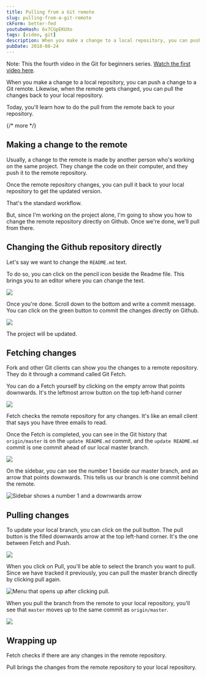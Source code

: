```yaml
---
title: Pulling from a Git remote
slug: pulling-from-a-git-remote
ckForm: better-fed
youtubeHash: 6x7CGpEKUXo
tags: [video, git]
description: When you make a change to a local repository, you can push a change to a Git remote. Likewise, when the remote gets changed, you can pull the changes back to your local repository.
pubDate: 2018-08-24
---
```


Note: This the fourth video in the Git for beginners series. [Watch the first video here][1].

When you make a change to a local repository, you can push a change to a Git remote. Likewise, when the remote gets changed, you can pull the changes back to your local repository.

Today, you'll learn how to do the pull from the remote back to your repository.

{/* more */}

## Making a change to the remote

Usually, a change to the remote is made by another person who's working on the same project. They change the code on their computer, and they push it to the remote repository.

Once the remote repository changes, you can pull it back to your local repository to get the updated version.

That's the standard workflow.

But, since I'm working on the project alone, I'm going to show you how to change the remote repository directly on Github. Once we're done, we'll pull from there.

## Changing the Github repository directly

Let's say we want to change the `README.md` text.

To do so, you can click on the pencil icon beside the Readme file. This brings you to an editor where you can change the text.

<Image src='/images/2018/git-pull/edit-readme.png' caption="Github's editor" />

Once you're done. Scroll down to the bottom and write a commit message. You can click on the green button to commit the changes directly on Github.

<Image
  src='/images/2018/git-pull/edit-readme-commit.png'
  caption='Committing the changes'
/>

The project will be updated.

## Fetching changes

Fork and other Git clients can show you the changes to a remote repository. They do it through a command called Git Fetch.

You can do a Fetch yourself by clicking on the empty arrow that points downwards. It's the leftmost arrow button on the top left-hand corner

<Image src='/images/2018/git-pull/fetch.png' caption='The fetch button' />

Fetch checks the remote repository for any changes. It's like an email client that says you have three emails to read.

Once the Fetch is completed, you can see in the Git history that `origin/master` is on the `update README.md` commit, and the `update README.md` commit is one commit ahead of our local master branch.

<Image
  src='/images/2018/git-pull/history-1.png'
  caption='`origin/master` tag is one commit ahead of the `master` tag.'
/>

On the sidebar, you can see the number 1 beside our master branch, and an arrow that points downwards. This tells us our branch is one commit behind the remote.

<Image
  src='/images/2018/git-pull/branch'
  alt='Sidebar shows a number 1 and a downwards arrow'
  caption='The master branch on the side tells us the same information—our master branch is one commit behind the remote.'
/>

## Pulling changes

To update your local branch, you can click on the pull button. The pull button is the filled downwards arrow at the top left-hand corner. It's the one between Fetch and Push.

<Image src='/images/2018/git-pull/pull.png' caption='The pull button' />

When you click on Pull, you'll be able to select the branch you want to pull. Since we have tracked it previously, you can pull the master branch directly by clicking pull again.

<Image
  src='/images/2018/git-pull/pull-menu'
  alt='Menu that opens up after clicking pull.'
  caption='Click on pull again to pull changes'
/>

When you pull the branch from the remote to your local repository, you'll see that `master` moves up to the same commit as `origin/master`.

<Image
  src='/images/2018/git-pull/history-2.png'
  caption='`master` and `origin/master` are on the same commit again.'
/>

## Wrapping up

Fetch checks if there are any changes in the remote repository.

Pull brings the changes from the remote repository to your local repository.

[1]: /blog/setting-up-git
